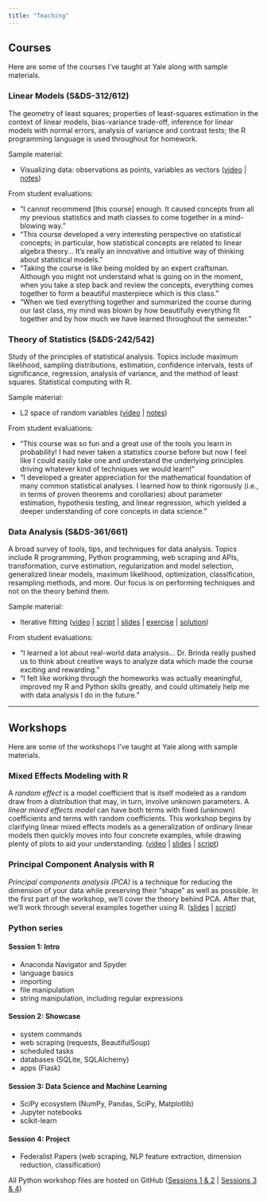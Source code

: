```yaml
---
title: "Teaching"
---
```


## Courses

Here are some of the courses I've taught at Yale along with sample materials.


### Linear Models (S&DS-312/612)

The geometry of least squares; properties of least-squares estimation in the context of linear models, bias-variance trade-off, inference for linear models with normal errors, analysis of variance and contrast tests; the R programming language is used throughout for homework.

Sample material:

- Visualizing data: observations as points, variables as vectors ([video](https://www.youtube.com/watch?v=pEMmbW-zapM) | [notes](static/teaching/two-pictures.png))

From student evaluations:

- "I cannot recommend [this course] enough. It caused concepts from all my previous statistics and math classes to come together in a mind-blowing way."
- "This course developed a very interesting perspective on statistical concepts; in particular, how statistical concepts are related to linear
algebra theory... It's really an innovative and intuitive way of thinking about statistical models."
- "Taking the course is like being molded by an expert craftsman. Although you might not understand what is going on in the moment, when you take a step back and review the concepts, everything comes together to form a beautiful masterpiece which is this class."
- "When we tied everything together and summarized the course during our last class, my mind was blown by how beautifully everything fit together and by how much we have learned throughout the semester."


### Theory of Statistics (S&DS-242/542)

Study of the principles of statistical analysis. Topics include maximum likelihood, sampling distributions, estimation, confidence intervals, tests of significance, regression, analysis of variance, and the method of least squares. Statistical computing with R.

Sample material:

- L2 space of random variables ([video](https://www.youtube.com/watch?v=yAvtJIRVPD4) | [notes](static/teaching/l2-spaces.png))

From student evaluations:

- "This course was so fun and a great use of the tools you learn in probability! I had never taken a statistics course before but now I feel like I could easily take one and understand the underlying principles driving whatever kind of techniques we would learn!"
- "I developed a greater appreciation for the mathematical foundation of many common statistical analyses. I learned how to think rigorously
(i.e., in terms of proven theorems and corollaries) about parameter estimation, hypothesis testing, and linear regression, which yielded a
deeper understanding of core concepts in data science."


### Data Analysis (S&DS-361/661)

A broad survey of tools, tips, and techniques for data analysis. Topics include R programming, Python programming, web scraping and APIs, transformation, curve estimation, regularization and model selection, generalized linear models, maximum likelihood, optimization, classification, resampling methods, and more. Our focus is on performing techniques and not on the theory behind them.

Sample material:

- Iterative fitting ([video](https://www.youtube.com/watch?v=4LfFFSqiEXs) | [script](static/teaching/iterative-fitting.r) | [slides](static/teaching/iterative-fitting.pdf) | [exercise](static/teaching/iterative-fitting-challenge.r) | [solution](static/teaching/iterative-fitting-solutions.r))

From student evaluations:

- "I learned a lot about real-world data analysis... Dr. Brinda really pushed us to think about creative ways to analyze data which made the course exciting and rewarding."
- "I felt like working through the homeworks was actually meaningful, improved my R and Python skills greatly, and could ultimately help me with data analysis I do in the future."


---


## Workshops


Here are some of the workshops I've taught at Yale along with sample materials.


### Mixed Effects Modeling with R

A *random effect* is a model coefficient that is itself modeled as a random draw from a distribution that may, in turn, involve unknown parameters. A *linear mixed effects model* can have both terms with fixed (unknown) coefficients and terms with random coefficients. This workshop begins by clarifying linear mixed effects models as a generalization of ordinary linear models then quickly moves into four concrete examples, while drawing plenty of plots to aid your understanding. ([video](https://www.youtube.com/watch?v=JfWHZBfhOvE) | [slides](static/teaching/Mixed-Effects-Modeling-with-R.pdf) | [script](static/teaching/iterative-fitting-solutions.r))



### Principal Component Analysis with R

*Principal components analysis (PCA)* is a technique for reducing the dimension of your data while preserving their "shape" as well as possible. In the first part of the workshop, we'll cover the theory behind PCA. After that, we'll work through several examples together using R. ([slides](static/teaching/Principal-Components-Analysis-with-R.pdf) | [script](static/teaching/PCA.r))


### Python series

#### Session 1: Intro
- Anaconda Navigator and Spyder
- language basics
- importing
- file manipulation
- string manipulation, including regular expressions

#### Session 2: Showcase
- system commands
- web scraping (requests, BeautifulSoup)
- scheduled tasks
- databases (SQLite, SQLAlchemy)
- apps (Flask)

#### Session 3: Data Science and Machine Learning
- SciPy ecosystem (NumPy, Pandas, SciPy, Matplotlib)
- Jupyter notebooks
- scikit-learn

#### Session 4: Project
- Federalist Papers (web scraping, NLP feature extraction, dimension reduction, classification)

All Python workshop files are hosted on GitHub ([Sessions 1 & 2](https://github.com/quantitations/python-day1) | [Sessions 3 & 4](https://github.com/quantitations/python-day2))

